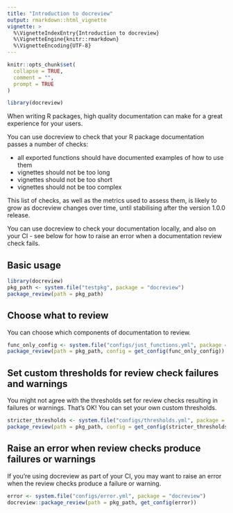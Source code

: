 ```yaml
---
title: "Introduction to docreview"
output: rmarkdown::html_vignette
vignette: >
  %\VignetteIndexEntry{Introduction to docreview}
  %\VignetteEngine{knitr::rmarkdown}
  %\VignetteEncoding{UTF-8}
---
```


```r
knitr::opts_chunk$set(
  collapse = TRUE,
  comment = "",
  prompt = TRUE
)

library(docreview)
```

When writing R packages, high quality documentation can make for a great experience for your users.  

You can use docreview to check that your R package documentation passes a number of checks:

* all exported functions should have documented examples of how to use them
* vignettes should not be too long
* vignettes should not be too short
* vignettes should not be too complex

This list of checks, as well as the metrics used to assess them, is likely to grow as docreview changes over time, until stabilising after the version 1.0.0 release.

You can use docreview to check your documentation locally, and also on your CI - see below for how to raise an error when a documentation review check fails.

## Basic usage
```r
library(docreview)
pkg_path <- system.file("testpkg", package = "docreview")
package_review(path = pkg_path)
```
 
## Choose what to review

You can choose which components of documentation to review.

```r
func_only_config <- system.file("configs/just_functions.yml", package = "docreview")
package_review(path = pkg_path, config = get_config(func_only_config))
```


## Set custom thresholds for review check failures and warnings

You might not agree with the thresholds set for review checks resulting in failures or warnings.  That's OK!  You can set your own custom thresholds.

```r
stricter_thresholds <- system.file("configs/thresholds.yml", package = "docreview")
package_review(path = pkg_path, config = get_config(stricter_thresholds))
```

## Raise an error when review checks produce failures or warnings

If you're using docreview as part of your CI, you may want to raise an error when the review checks produce a failure or warning.

```r
error <- system.file("configs/error.yml", package = "docreview")
docreview::package_review(path = pkg_path, get_config(error))
```


